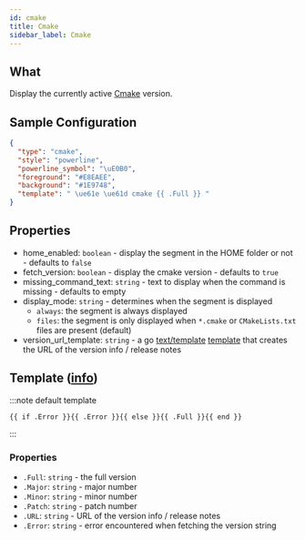 ```yaml
---
id: cmake
title: Cmake
sidebar_label: Cmake
---
```


## What

Display the currently active [Cmake][cmake-github] version.

## Sample Configuration

```json
{
  "type": "cmake",
  "style": "powerline",
  "powerline_symbol": "\uE0B0",
  "foreground": "#E8EAEE",
  "background": "#1E9748",
  "template": " \ue61e \ue61d cmake {{ .Full }} "
}
```

## Properties

- home_enabled: `boolean` - display the segment in the HOME folder or not - defaults to `false`
- fetch_version: `boolean` - display the cmake version - defaults to `true`
- missing_command_text: `string` - text to display when the command is missing - defaults to empty
- display_mode: `string` - determines when the segment is displayed
  - `always`: the segment is always displayed
  - `files`: the segment is only displayed when `*.cmake` or `CMakeLists.txt` files are present (default)
- version_url_template: `string` - a go [text/template][go-text-template] [template][templates] that creates
  the URL of the version info / release notes

## Template ([info][templates])

:::note default template

```template
{{ if .Error }}{{ .Error }}{{ else }}{{ .Full }}{{ end }}
```

:::

### Properties

- `.Full`: `string` - the full version
- `.Major`: `string` - major number
- `.Minor`: `string` - minor number
- `.Patch`: `string` - patch number
- `.URL`: `string` - URL of the version info / release notes
- `.Error`: `string` - error encountered when fetching the version string

[cmake-github]: https://github.com/Kitware/CMake
[go-text-template]: https://golang.org/pkg/text/template/
[templates]: /docs/configuration/templates
